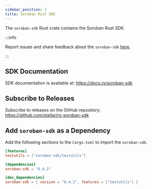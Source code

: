 ```yaml
---
sidebar_position: 1
title: Soroban Rust SDK
---
```


The `soroban-sdk` Rust crate contains the Soroban Rust SDK.

:::info

Report issues and share feedback about the `soroban-sdk` [here](https://github.com/stellar/rs-soroban-sdk/issues/new/choose).

:::

## SDK Documentation

SDK documentation is available at: https://docs.rs/soroban-sdk

## Subscribe to Releases

Subscribe to releases on the GitHub repository: https://github.com/stellar/rs-soroban-sdk

## Add `soroban-sdk` as a Dependency

Add the following sections to the `Cargo.toml` to import the `soroban-sdk`.

```toml
[features]
testutils = ["soroban-sdk/testutils"]

[dependencies]
soroban-sdk = "0.4.2"

[dev_dependencies]
soroban-sdk = { version = "0.4.2", features = ["testutils"] }
```
